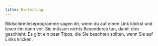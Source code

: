 ```yaml
---
title: Einleitung
---
```


Bildschirmleseprogramme sagen dir, wenn du auf einen Link klickst und lesen ihn dann vor. Sie müssen nichts Besonderes tun, damit dies 
geschieht. Es gibt ein paar Tipps, die Sie beachten sollten, wenn Sie auf Links klicken.

